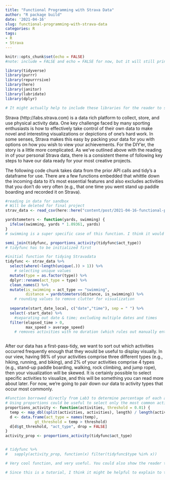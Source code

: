 ```yaml
---
title: "Functional Programming with Strava Data"
author: "R package build"
date: '2021-04-16'
slug: functional-programming-with-strava-data
categories: R
tags:
- R
- Strava
---
```



```r
knitr::opts_chunk$set(echo = FALSE)
#note: include = FALSE and echo = FALSE for now, but it will still print messages and can be coerced to show full chunks of code if we desire

library(tidyverse)
library(purrr)
library(repurrrsive)
library(here)
library(janitor)
library(lubridate)
library(dplyr)

# It might actually help to include these libraries for the reader to see since this is a tutorial 
```

Strava (http://labs.strava.com) is a data rich platform to collect, store, and use physical activity data. One key challenge faced by many sporting enthusiasts is how to effectively take control of their own data to make novel and interesting visualizations or depictions of one's hard work. In some senses, Strava makes this easy by packing your data for you with options on how you wish to view your achievements. For the DIY'er, the story is a little more complicated. As we've outlined above with the reading in of your personal Strava data, there is a consistent theme of following key steps to have our data ready for your most creative projects.

The following code chunk takes data from the prior API calls and tidy's a dataframe for use. There are a few functions embedded that whittle down the incoming data to it's most essential features and also excludes activities that you don't do very often (e.g., that one time you went stand up paddle boarding and recorded it on Strava). 
```r
#reading in data for sandbox
# Will be deleted for final project
strav_data <- read_csv(here::here("content/post/2021-04-16-functional-programming-with-strava-data/data", "strav_csv.csv"))

yardstometers <- function(yards, swimming) {
  ifelse(swimming, yards * 1.09361, yards)
}
# swimming is a super specific case of this function. I think it would be helpful to make this a more general function, like, it will return the yards conversion if this logical vector is true

semi_join(tidyfunc, proportions_activity(tidyfunc$act_type))
# tidyfunc has to be initialized first

#initial function for tidying Stravadata
tidyfunc <- strav_data %>% 
  select(where(~length(unique(.)) > 1)) %>%
    # selecting unique values
  mutate(type = as.factor(type)) %>% 
  dplyr::rename(act_type = type) %>% 
  clean_names() %>% 
  mutate(is_swimming = act_type == "swimming",
         distance = yardstometers(distance, is_swimming)) %>% 
    # rounding values to remove clutter for visualization
 
  separate(start_date_local, c("date","time"), sep = " ") %>% 
  select(-start_date) %>% 
    #separating out date & time; excluding multiple dates and times
  filter(elapsed_time > 0,
         max_speed > average_speed)
    # removes activities with no duration (which rules out manually entered activities where no time is supplied) and also incorrect calculations where Strava defines the an average speed that is higher than the max speed (this most often occurs in swimming)



```

After our data has a first-pass-tidy, we want to sort out which activities occurred frequently enough that they would be useful to display visually. In our view, having 98% of your activities comprise three different types (e.g., hiking, running, and biking), and 2% of your activities comprise 4 types (e.g., stand-up paddle boarding, walking, rock climbing, and jump rope), then your visualization will be skewed. It is certainly possible to select specific activities to visualize, and this will be something you can read more about later. For now, we're going to pair down our data to activity types that occur most commonly.

```r
#Function borrowed directly from Lab3 to determine percentage of each activity in dataset
# Using proportions could be useful to select only the most common activities (e.g., >1%)
proportions_activity <- function(activities, threshold = 0.01) {
  temp <- map_dbl(split(activities, activities), length) / length(activities)
  d <- data.frame(act_type = names(temp),
             gt_threshold = temp > threshold)
  d[d$gt_threshold, "act_type", drop = FALSE]
}
activity_prop <- proportions_activity(tidyfunc$act_type)


# tidyfunc %>% 
#   sapply(activity_prop, function(x) filter(tidyfunc$type %in% x))

# Very cool function, and very useful. You could also show the reader that they can increase the threshold from 1% and get a smaller list. I think it would be cool if you left a column that says how common each activity is (or maybe have two different functions here - one with a purpose of giving the percentage, and another with a purpose of returning a list of the ones that fall above a certain percentage)

# Since this is a tutorial, I think it might be helpful to explain to the reader what this function is doing, since it's a really complicated one. Maybe show an example case and try to break it down?
```


```r

````


```r

````




